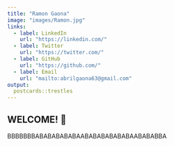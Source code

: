 ```yaml
---
title: "Ramon Gaona"
image: "images/Ramon.jpg"
links:
  - label: LinkedIn
    url: "https://linkedin.com/"
  - label: Twitter
    url: "https://twitter.com/"
  - label: GitHub
    url: "https://github.com/"
  - label: Email
    url: "mailto:abrilgaona63@gmail.com"
output:
  postcards::trestles
---
```


## WELCOME! 🙊

BBBBBBBABABABABABAABABABABABABAABABABBA

